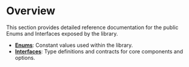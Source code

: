 # Overview

This section provides detailed reference documentation for the public Enums and Interfaces exposed by the library.

- **[Enums](/api-reference/enums)**: Constant values used within the library.
- **[Interfaces](/api-reference/interfaces)**: Type definitions and contracts for core components and options. 